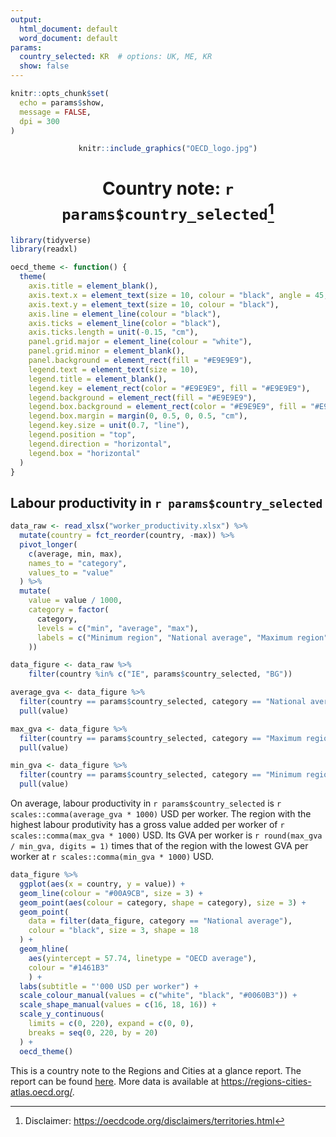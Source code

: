 ```yaml
---
output:
  html_document: default
  word_document: default
params:
  country_selected: KR  # options: UK, ME, KR 
  show: false
---
```


```r
knitr::opts_chunk$set(
  echo = params$show,
  message = FALSE,
  dpi = 300
)

```
<center>
```r
knitr::include_graphics("OECD_logo.jpg")
```

# Country note: `r params$country_selected`^[Disclaimer: <https://oecdcode.org/disclaimers/territories.html>] 
</center>
  
\newpage


```r
library(tidyverse)
library(readxl)
```

```r
oecd_theme <- function() {
  theme(
    axis.title = element_blank(),
    axis.text.x = element_text(size = 10, colour = "black", angle = 45, hjust = 1),
    axis.text.y = element_text(size = 10, colour = "black"),
    axis.line = element_line(colour = "black"),
    axis.ticks = element_line(color = "black"),
    axis.ticks.length = unit(-0.15, "cm"),
    panel.grid.major = element_line(colour = "white"),
    panel.grid.minor = element_blank(),
    panel.background = element_rect(fill = "#E9E9E9"),
    legend.text = element_text(size = 10),
    legend.title = element_blank(),
    legend.key = element_rect(color = "#E9E9E9", fill = "#E9E9E9"),
    legend.background = element_rect(fill = "#E9E9E9"),
    legend.box.background = element_rect(color = "#E9E9E9", fill = "#E9E9E9"),
    legend.box.margin = margin(0, 0.5, 0, 0.5, "cm"),
    legend.key.size = unit(0.7, "line"),
    legend.position = "top",
    legend.direction = "horizontal",
    legend.box = "horizontal"
  )
}
```

## Labour productivity in `r params$country_selected`

```r

data_raw <- read_xlsx("worker_productivity.xlsx") %>% 
  mutate(country = fct_reorder(country, -max)) %>%
  pivot_longer(
    c(average, min, max),
    names_to = "category",
    values_to = "value"
  ) %>%
  mutate(
    value = value / 1000,
    category = factor(
      category,
      levels = c("min", "average", "max"),
      labels = c("Minimum region", "National average", "Maximum region")
    ))

data_figure <- data_raw %>%
    filter(country %in% c("IE", params$country_selected, "BG"))

```

```r
average_gva <- data_figure %>% 
  filter(country == params$country_selected, category == "National average") %>% 
  pull(value)

max_gva <- data_figure %>% 
  filter(country == params$country_selected, category == "Maximum region") %>% 
  pull(value)

min_gva <- data_figure %>% 
  filter(country == params$country_selected, category == "Minimum region") %>% 
  pull(value)
```

On average, labour productivity in `r params$country_selected` is `r scales::comma(average_gva * 1000)` USD per worker. The region with the highest labour produtivity has a gross value added per worker of `r scales::comma(max_gva * 1000)` USD. Its GVA per worker is `r round(max_gva / min_gva, digits = 1)` times that of the region with the lowest GVA per worker at `r scales::comma(min_gva * 1000)` USD. 

```r

data_figure %>%
  ggplot(aes(x = country, y = value)) +
  geom_line(colour = "#00A9CB", size = 3) +
  geom_point(aes(colour = category, shape = category), size = 3) +
  geom_point(
    data = filter(data_figure, category == "National average"),
    colour = "black", size = 3, shape = 18
  ) +
  geom_hline(
    aes(yintercept = 57.74, linetype = "OECD average"),
    colour = "#1461B3"
    ) +
  labs(subtitle = "'000 USD per worker") +
  scale_colour_manual(values = c("white", "black", "#0060B3")) +
  scale_shape_manual(values = c(16, 18, 16)) +
  scale_y_continuous(
    limits = c(0, 220), expand = c(0, 0),
    breaks = seq(0, 220, by = 20)
  ) +
  oecd_theme()

```

This is a country note to the Regions and Cities at a glance report. The report can be found [here](https://www.oecd.org/cfe/oecd-regions-and-cities-at-a-glance-26173212.htm). More data is available at <https://regions-cities-atlas.oecd.org/>.
